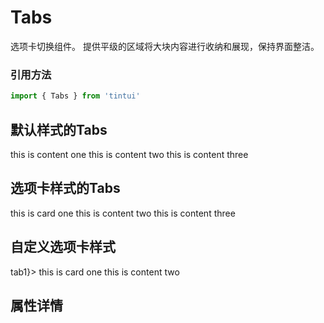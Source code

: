 
<Meta title='TintUI|Tabs' component={Tabs} />

# Tabs
选项卡切换组件。
提供平级的区域将大块内容进行收纳和展现，保持界面整洁。
### 引用方法
~~~js
import { Tabs } from 'tintui'
~~~

## 默认样式的Tabs

<Preview >
  <Story name='defaultTabs' >
    <Tabs onSelect={action('selected')}>
      <TabItem label="tab1">this is content one</TabItem>
      <TabItem label="tab2">this is content two</TabItem>
      <TabItem label="tab3">this is content three</TabItem>
    </Tabs>
  </Story>
</Preview>

## 选项卡样式的Tabs

<Preview>
  <Story name='selectTab' >
    <Tabs onSelect={action('selected')} type="card">
      <TabItem label='card1'>this is card one</TabItem>
      <TabItem label="card2">this is content two</TabItem>
      <TabItem label="card3" disabled>this is content three</TabItem>
    </Tabs> 
  </Story>
</Preview>

## 自定义选项卡样式


<Preview>
  <Story name='customSelectTabs' >
    <Tabs onSelect={action('selected')} type="card">
      <TabItem 
        label={<React.Fragment><Icon icon="check-circle" />tab1</React.Fragment>}>
        this is card one
      </TabItem>
      <TabItem label="tab2">this is content two</TabItem>
    </Tabs> 
  </Story>
</Preview>

## 属性详情 

<Props of={Tabs} />